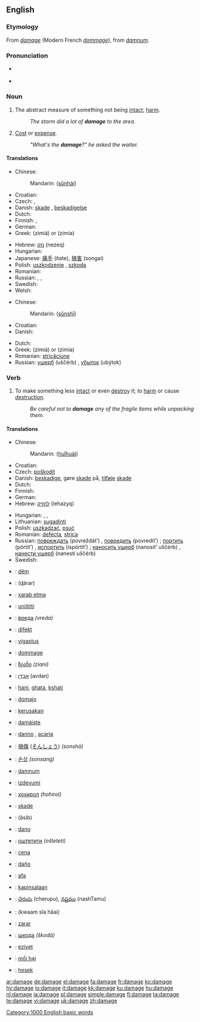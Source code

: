 {{wikipedia}}
==English==

===Etymology===
From {{etyl|fro}} ''[[#Old French|damage]]'' (Modern French ''[[dommage]]''), from {{etyl|la}} ''[[damnum]]''.

===Pronunciation===
* {{a|US}} {{IPA|/ˈdæmədʒ/}}
* {{audio|en-us-damage.ogg|Audio (US)}}

===Noun===
{{en-noun}}

# The abstract measure of something not being [[intact]]; [[harm]].
#: ''The storm did a lot of '''damage''' to the area.''
# {{slang}} [[cost|Cost]] or [[expense]].
#: ''"What's the '''damage'''?" he asked the waiter.''

====Translations====
{{trans-top|abstract measure of something not being intact; harm}}
* Chinese:
*: Mandarin: {{zh-ts|損害|损害}} ([[sǔn]][[hài]])
* Croatian: {{t-|hr|šteta|alt=štȅta|f}}
* Czech: {{t-|cs|poškození|n}}, {{t-|cs|škoda|f}}
* Danish: [[skade]] {{c}}, [[beskadigelse]] {{c}}
* Dutch: {{t+|nl|schade}}
* Finnish: {{t+|fi|vaurio}}, {{t+|fi|vahinko}}
* German: {{t+|de|Schaden|m}}
* Greek: {{t+|el|ζημιά|f|sc=Grek}} (zimiá) or {{t|el|ζημία|f|sc=Grek}} (zimía)
{{trans-mid}}
* Hebrew: [[נזק]] (nezeq) {{m}}
* Hungarian: {{t+|hu|kár}}
* Japanese: [[痛手]] (itate), [[損害]] (songai)
* Polish: [[uszkodzenie]] {{n}}, [[szkoda]] {{f}}
* Romanian: {{t-|ro|avarie}}
* Russian: {{t+|ru|повреждение|n|tr=povreždénije|sc=Cyrl}}, {{t+|ru|ущерб|m|tr=uščérb|sc=Cyrl}}, {{t+|ru|вред|m|tr=vred|sc=Cyrl}}
* Swedish: {{t+|sv|skada|c}}
* Welsh: {{t-|cy|difrod|m|xs=Welsh}}
{{trans-bottom}}

{{trans-top|cost or expense}}
* Chinese:
*: Mandarin: {{zh-ts|損失|损失}} ([[sǔn]][[shī]])
* Croatian: {{t-|hr|šteta|alt=štȅta|f}}
* Danish: {{t-|da|skade|c}}
{{trans-mid}}
* Dutch: {{t+|nl|schade}}
* Greek: {{t+|el|ζημιά|f|sc=Grek}} (zimiá) or {{t|el|ζημία|f|sc=Grek}} (zimía)
* Romanian: [[stricăciune]]
* Russian: [[ущерб]] (uščérb) {{m}}, [[убыток]] (ubýtok) {{m}}
{{trans-bottom}}

===Verb===
{{en-verb|damag|ing}}

# To make something less [[intact]] or even [[destroy]] it; to [[harm]] or cause [[destruction]].
#: ''Be careful not to '''damage''' any of the fragile items while unpacking them.''

====Translations====
{{trans-top|to make something less intact or even destroy it; to harm or cause destruction}}
* Chinese:
*: Mandarin: {{zh-ts|毀壞|毁坏}} ([[huǐ]][[huài]])
* Croatian: {{t-|hr|oštetiti}}
* Czech: [[poškodit]]
* Danish: [[beskadige]], gøre [[skade]] på, [[tilføje]] [[skade]]
* Dutch: {{t+|nl|beschadigen}}
* Finnish: {{t+|fi|vaurioittaa}}
* German: {{t+|de|beschädigen}}
* Hebrew: [[להזיק]] (lehazyq)
{{trans-mid}}
* Hungarian: {{t|hu|megkárosít}}, {{t+|hu|megrongál}}, {{t|hu|tönkretesz}}
* Lithuanian: [[sugadinti]]
* Polish: [[uszkadzać]], [[psuć]]
* Romanian: [[defecta]], [[strica]]
* Russian: [[повреждать]] (povreždát’) {{impf}}, [[повредить]] (povredít’) {{pf}}; [[портить]] (pórtit’) {{impf}}, [[испортить]] (ispórtit’) {{pf}}; [[наносить ущерб]] (nanosít’ uščérb) {{impf}}, [[нанести ущерб]] (nanestí uščérb) {{pf}}
* Swedish: {{t+|sv|skada}}
{{trans-bottom}}

{{checktrans-top}}
* {{ttbc|Albanian}}: [[dëm]]
* {{ttbc|Arabic}}: {{Arab|[[ضرر]]}} (ɖárar)
* {{ttbc|Azeri}}: [[xarab etmə]]
* {{ttbc|Bosnian}}: [[uništiti]]
* {{ttbc|Bulgarian}}: [[вреда]] ''(vreda)''
* {{ttbc|Esperanto}}: [[difekt]]
* {{ttbc|Estonian}}: [[vigastus]]
* {{ttbc|French}}: [[dommage]] {{m}}
* {{ttbc|Georgian}}: [[ზიანი]] ''(ziani)''
* {{ttbc|Hebrew}}: [[אבדן|אָבְדָן]] (avdan)
* {{ttbc|Hindi}}: [[hani]], [[ghata]], [[kshati]]
* {{ttbc|Ido}}: [[domajo]]
* {{ttbc|Indonesian}}: [[kerusakan]]
* {{ttbc|Irish}}: [[damáiste]]
* {{ttbc|Italian}}: [[danno]] {{m}}, [[acaria]] {{f}}
* {{ttbc|Japanese}}: [[損傷]] ([[そんしょう]]) ''(sonshō)''
* {{ttbc|Korean}}: [[손상]] ''(sonsang)''
{{checktrans-mid}}
* {{ttbc|Latin}}: [[damnum]] {{n}}
* {{ttbc|Latvian}}: [[izdevumi]]
* {{ttbc|Mongolian}}: [[хохирол]] ''(hohirol)''
* {{ttbc|Norwegian}}: [[skade]]
* {{ttbc|Persian}}: {{fa-Arab|[[آسیب]]}} (âsib)
* {{ttbc|Portuguese}}: [[dano]]
* {{ttbc|Serbian}}: [[оштетити]] ''(ošteteti)''
* {{ttbc|Slovak}}: [[cena]]
* {{ttbc|Spanish}}: [[daño]]
* {{ttbc|Swahili}}: [[afa]]
* {{ttbc|Tagalog}}: [[kapinsalaan]]
* {{ttbc|Telugu}}: [[చెరుపు]] (cherupu), [[నష్టము]] (nashTamu)
* {{ttbc|Thai}}: {{Thai|[[ความเสียหาย]]}} (kwaam sĭa hăai)
* {{ttbc|Turkish}}: [[zarar]]
* {{ttbc|Ukrainian}}: [[шкода]] ''(škodá)''
* {{ttbc|Uyghur}}: [[eziyet]]
* {{ttbc|Vietnamese}}: [[mối hại]]
* {{ttbc|Yiddish}}: [[hesek]]
{{checktrans-bottom}}

[[Category:1000 English basic words]]

[[ar:damage]]
[[de:damage]]
[[el:damage]]
[[fa:damage]]
[[fr:damage]]
[[ko:damage]]
[[hy:damage]]
[[io:damage]]
[[it:damage]]
[[kk:damage]]
[[ku:damage]]
[[hu:damage]]
[[nl:damage]]
[[ja:damage]]
[[pl:damage]]
[[simple:damage]]
[[fi:damage]]
[[ta:damage]]
[[te:damage]]
[[vi:damage]]
[[uk:damage]]
[[zh:damage]]